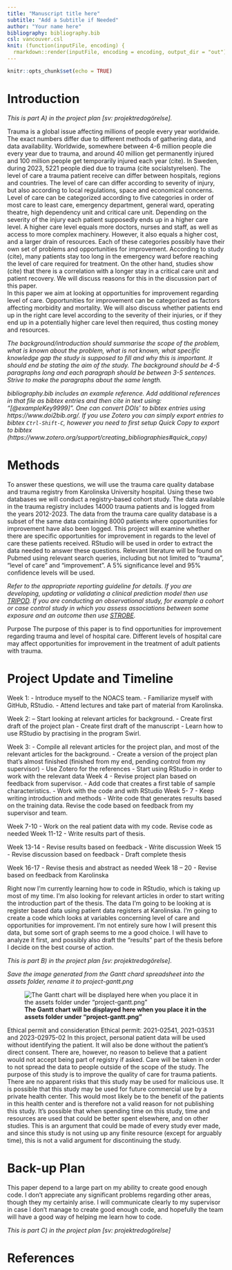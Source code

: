```yaml
---
title: "Manuscript title here"
subtitle: "Add a Subtitle if Needed"
author: "Your name here"
bibliography: bibliography.bib
csl: vancouver.csl
knit: (function(inputFile, encoding) {
  rmarkdown::render(inputFile, encoding = encoding, output_dir = "out") })
---
```


```r
knitr::opts_chunk$set(echo = TRUE)
```

<!-- The project plan should be 3-4 pages long and written in
Rmarkdown (like this document). Remove all comments in italic when you 
use this document as a template for your own project plan. -->

<!-- This is an R Markdown document. Markdown is a simple formatting
syntax for authoring HTML, PDF, and MS Word documents. For more
details on using R Markdown see http://rmarkdown.rstudio.com -->

<!-- This is a comment and will not be present in the compiled
document. Try "knitting" this document by clicking the knit button up
to the left, or by running `rmarkdown::render("project-plan.Rmd")` in
the console and you should only see headings -->


Introduction
============

*This is part A) in the project plan [sv: projektredogörelse]. *

Trauma is a global issue affecting millions of people every year worldwide. The exact numbers differ due to different methods of gathering data, and data availability. Worldwide, somewhere between 4-6 million people die every year due to trauma, and around 40 million get permanently injured and 100 million people get temporarily injured each year (cite). In Sweden, during 2023, 5221 people died due to trauma (cite socialstyrelsen). The level of care a trauma patient receive can differ between hospitals, regions and countries. The level of care can differ according to severity of injury, but also according to local regulations, space and economical concerns. 
Level of care can be categorized according to five categories in order of most care to least care, emergency department, general ward, operating theatre, high dependency unit and critical care unit. Depending on the severity of the injury each patient supposedly ends up in a higher care level. A higher care level equals more doctors, nurses and staff, as well as access to more complex machinery. However, it also equals a higher cost, and a larger drain of resources. 
Each of these categories possibly have their own set of problems and opportunities for improvement. According to study (cite), many patients stay too long in the emergency ward before reaching the level of care required for treatment. On the other hand, studies show (cite) that there is a correlation with a longer stay in a critical care unit and patient recovery. We will discuss reasons for this in the discussion part of this paper.  
In this paper we aim at looking at opportunities for improvement regarding level of care. Opportunities for improvement can be categorized as factors affecting morbidity and mortality. We will also discuss whether patients end up in the right care level according to the severity of their injuries, or if they end up in a potentially higher care level then required, thus costing money and resources. 



*The background/introduction should summarise the scope of the problem,
what is known about the problem, what is not known, what specific
knowledge gap the study is supposed to fill and why this is
important. It should end be stating the aim of the study. The
background should be 4-5 paragraphs long and each paragraph should be
between 3-5 sentences. Strive to make the paragraphs about the same
length.*

*bibliography.bib includes an example reference. Add additional
references in that file as bibtex entries and then cite in text using:
"[@exampleKey9999]". One can convert DOIs' to bibtex entries using 
https://www.doi2bib.org/. If you use Zotero you can simply export 
entries to bibtex `Ctrl-Shift-C`, however you need to first setup 
Quick Copy to export to bibtex (https://www.zotero.org/support/creating_bibliographies#quick_copy)*

Methods
=======

To answer these questions, we will use the trauma care quality database and trauma registry from Karolinska University hospital. Using these two databases we will conduct a registry-based cohort study. The data available in the trauma registry includes 14000 trauma patients and is logged from the years 2012-2023. The data from the trauma care quality database is a subset of the same data containing 8000 patients where opportunities for improvement have also been logged. This project will examine whether there are specific opportunities for improvement in regards to the level of care these patients received. 
RStudio will be used in order to extract the data needed to answer these questions. 
Relevant literature will be found on Pubmed using relevant search queries, including but not limited to “trauma”, “level of care” and “improvement”.
A 5% significance level and 95% confidence levels will be used.



*Refer to the appropriate reporting guideline for details. If you are
developing, updating or validating a clinical prediction model then
use
[TRIPOD](https://www.equator-network.org/reporting-guidelines/tripod-statement/). If
you are conducting an observational study, for example a cohort or
case control study in which you assess associations between some
exposure and an outcome then use
[STROBE](https://www.equator-network.org/reporting-guidelines/strobe/).*



Purpose
The purpose of this paper is to find opportunities for improvement regarding trauma and level of hospital care. Different levels of hospital care may affect opportunities for improvement in the treatment of adult patients with trauma.



Project Update and Timeline
===========================

Week 1:
-	Introduce myself to the NOACS team.
-	Familiarize myself with GitHub, RStudio.
-	Attend lectures and take part of material from Karolinska. 

Week 2:
–  Start looking at relevant articles for background. 
-	Create first draft of the project plan
-	Create first draft of the manuscript
-	Learn how to use RStudio by practising in the program Swirl. 


Week 3:
-	Compile all relevant articles for the project plan, and most of the relevant articles for the background. 
-	Create a version of the project plan that’s almost finished (finished from my end, pending control from my supervisor) 
-	Use Zotero for the references
-	Start using RStudio in order to work with the relevant data
Week 4
-	Revise project plan based on feedback from supervisor. 
-	Add code that creates a first table of sample characteristics.
-	Work with the code and with RStudio
Week 5- 7
-	Keep writing introduction and methods
-	Write code that generates results based on the training data. Revise the code based on feedback from my supervisor and team.

Week 7-10 
-	Work on the real patient data with my code. Revise code as needed
Week 11-12
-	Write results part of thesis.

Week 13-14
-	Revise results based on feedback
-	Write discussion
Week 15
-	Revise discussion based on feedback 
-	Draft complete thesis

Week 16-17
-	Revise thesis and abstract as needed
Week 18 – 20 
-	Revise based on feedback from Karolinska 


Right now
I’m currently learning how to code in RStudio, which is taking up most of my time. I’m also looking for relevant articles in order to start writing the introduction part of the thesis. 
The data I’m going to be looking at is register based data using patient data registers at Karolinska. I’m going to create a code which looks at variables concerning level of care and opportunities for improvement. I’m not entirely sure how I will present this data, but some sort of graph seems to me a good choice. I will have to analyze it first, and possibly also draft the “results” part of the thesis before I decide on the best course of action. 



*This is part B) in the project plan [sv: projektredogörelse]. *

*Save the image generated from the Gantt chard spreadsheet into the assets folder, rename it to project-gantt.png*

![**The Gantt chart will be displayed here when you place it in the assets folder under "project-gantt.png"**](assets/project-gantt.png)

Ethical permit and consideration
Ethical permit: 2021-02541, 2021-03531 and 2023-02975-02
In this project, personal patient data will be used without identifying the patient. It will also be done without the patient’s direct consent. There are, however, no reason to believe that a patient would not accept being part of registry if asked. Care will be taken in order to not spread the data to people outside of the scope of the study. 
The purpose of this study is to improve the quality of care for trauma patients. There are no apparent risks that this study may be used for malicious use. It is possible that this study may be used for future commercial use by a private health center. This would most likely be to the benefit of the patients in this health center and is therefore not a valid reason for not publishing this study. 
It's possible that when spending time on this study, time and resources are used that could be better spent elsewhere, and on other studies. This is an argument that could be made of every study ever made, and since this study is not using up any finite resource (except for arguably time), this is not a valid argument for discontinuing the study. 




Back-up Plan
============

This paper depend to a large part on my ability to create good enough code. I don’t appreciate any significant problems regarding other areas, though they my certainly arise. I will communicate clearly to my supervisor in case I don’t manage to create good enough code, and hopefully the team will have a good way of helping me learn how to code.


*This is part C) in the project plan [sv: projektredogörelse]*

References
==========

<!-- Do not edit by hand, references will be inserted and formatted automatically once you knit this document -->
